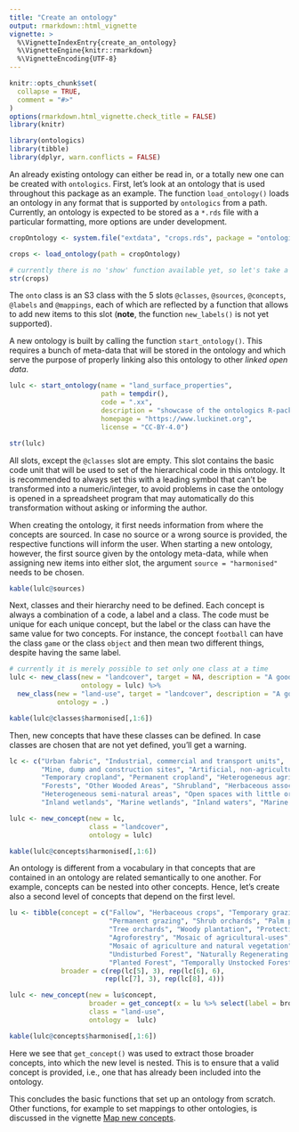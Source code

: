 ```yaml
---
title: "Create an ontology"
output: rmarkdown::html_vignette
vignette: >
  %\VignetteIndexEntry{create_an_ontology}
  %\VignetteEngine{knitr::rmarkdown}
  %\VignetteEncoding{UTF-8}
---
```


```r
knitr::opts_chunk$set(
  collapse = TRUE,
  comment = "#>"
)
options(rmarkdown.html_vignette.check_title = FALSE)
library(knitr)
```

```r
library(ontologics)
library(tibble)
library(dplyr, warn.conflicts = FALSE)
```

An already existing ontology can either be read in, or a totally new one can be created with `ontologics`. First, let's look at an ontology that is used throughout this package as an example. The function `load_ontology()` loads an ontology in any format that is supported by `ontologics` from a path. Currently, an ontology is expected to be stored as a `*.rds` file with a particular formatting, more options are under development.

```r
cropOntology <- system.file("extdata", "crops.rds", package = "ontologics")

crops <- load_ontology(path = cropOntology)

# currently there is no 'show' function available yet, so let's take a peak at the ontology like so:
str(crops)
```

The `onto` class is an S3 class with the 5 slots `@classes`, `@sources`, `@concepts`, `@labels` and `@mappings`, each of which are reflected by a function that allows to add new items to this slot (**note**, the function `new_labels()` is not yet supported).

A new ontology is built by calling the function `start_ontology()`. This requires a bunch of meta-data that will be stored in the ontology and which serve the purpose of properly linking also this ontology to other *linked open data*. 


```r
lulc <- start_ontology(name = "land_surface_properties",
                       path = tempdir(), 
                       code = ".xx",
                       description = "showcase of the ontologics R-package", 
                       homepage = "https://www.luckinet.org", 
                       license = "CC-BY-4.0")

str(lulc)
```

All slots, except the `@classes` slot are empty. This slot contains the basic code unit that will be used to set of the hierarchical code in this ontology. It is recommended to always set this with a leading symbol that can't be transformed into a numeric/integer, to avoid problems in case the ontology is opened in a spreadsheet program that may automatically do this transformation without asking or informing the author.

When creating the ontology, it first needs information from where the concepts are sourced. In case no source or a wrong source is provided, the respective functions will inform the user. When starting a new ontology, however, the first source given by the ontology meta-data, while when assigning new items into either slot, the argument  `source = "harmonised"` needs to be chosen.

```r
kable(lulc@sources)
```

Next, classes and their hierarchy need to be defined. Each concept is always a combination of a code, a label and a class. The code must be unique for each unique concept, but the label or the class can have the same value for two concepts. For instance, the concept `football` can have the class `game` or the class `object` and then mean two different things, despite having the same label.

```r
# currently it is merely possible to set only one class at a time
lulc <- new_class(new = "landcover", target = NA, description = "A good definition of landcover", 
                  ontology = lulc) %>%
  new_class(new = "land-use", target = "landcover", description = "A good definition of land-use", 
            ontology = .)

kable(lulc@classes$harmonised[,1:6])
```

Then, new concepts that have these classes can be defined. In case classes are chosen that are not yet defined, you'll get a warning.


```r
lc <- c("Urban fabric", "Industrial, commercial and transport units",
        "Mine, dump and construction sites", "Artificial, non-agricultural vegetated areas", 
        "Temporary cropland", "Permanent cropland", "Heterogeneous agricultural areas", 
        "Forests", "Other Wooded Areas", "Shrubland", "Herbaceous associations", 
        "Heterogeneous semi-natural areas", "Open spaces with little or no vegetation", 
        "Inland wetlands", "Marine wetlands", "Inland waters", "Marine waters")

lulc <- new_concept(new = lc,
                    class = "landcover", 
                    ontology = lulc)

kable(lulc@concepts$harmonised[,1:6])
```

An ontology is different from a vocabulary in that concepts that are contained in an ontology are related semantically to one another. For example, concepts can be nested into other concepts. Hence, let's create also a second level of concepts that depend on the first level.


```r
lu <- tibble(concept = c("Fallow", "Herbaceous crops", "Temporary grazing",
                         "Permanent grazing", "Shrub orchards", "Palm plantations", 
                         "Tree orchards", "Woody plantation", "Protective cover", 
                         "Agroforestry", "Mosaic of agricultural-uses",
                         "Mosaic of agriculture and natural vegetation", 
                         "Undisturbed Forest", "Naturally Regenerating Forest",
                         "Planted Forest", "Temporally Unstocked Forest"),
             broader = c(rep(lc[5], 3), rep(lc[6], 6),
                        rep(lc[7], 3), rep(lc[8], 4)))

lulc <- new_concept(new = lu$concept,
                    broader = get_concept(x = lu %>% select(label = broader), ontology = lulc),
                    class = "land-use",
                    ontology =  lulc)

kable(lulc@concepts$harmonised[,1:6])
```

Here we see that `get_concept()` was used to extract those broader concepts, into which the new level is nested. This is to ensure that a valid concept is provided, i.e., one that has already been included into the ontology.

This concludes the basic functions that set up an ontology from scratch. Other functions, for example to set mappings to other ontologies, is discussed in the vignette [Map new concepts](map_new_concepts.html).
